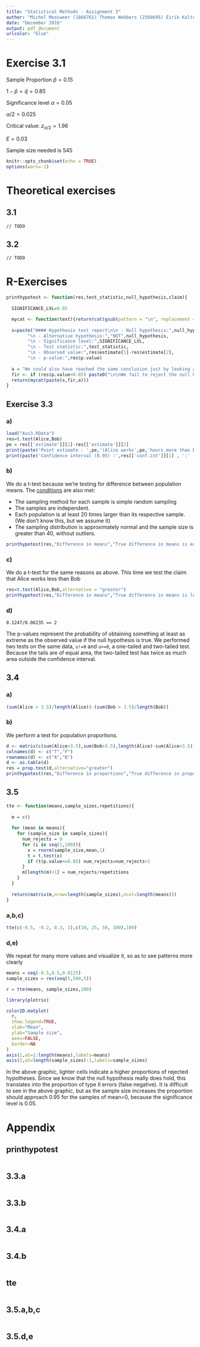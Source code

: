 ```yaml
---
title: "Statistical Methods - Assignment 3"
author: "Michel Mooiweer (1866761) Thomas Webbers (2560695) Eirik Kultorp (2544992)"
date: "December 2016"
output: pdf_document
urlcolor: "blue"
---
```

# Exercise 3.1


\begin{gather*}
n = \frac{[z_{\alpha/2}]^2\hat{p}\hat{q}}{E^2}
\end{gather*}


Sample Proportion
$\hat{p} = 0.15$

$1 - \hat{p} = \hat{q} = 0.85$

Significance level
$\alpha = 0.05$

$\alpha/2 = 0.025$

Critical value:
$z_{\alpha/2} = 1.96$ 

$E=0.03$

\begin{equation*}
\begin{split}
n &= \frac{1.96^2\cdot 0.15 \cdot 0.85}{0.03^2}\\
n &= 544.226 \rightarrow 545
\end{split}
\end{equation*}

Sample size needed is 545




```r
knitr::opts_chunk$set(echo = TRUE)
options(warn=-1)
```

# Theoretical exercises

## 3.1

    // TODO

## 3.2 

    // TODO

# R-Exercises

```r

printhypotest <- function(res,test_statistic,null_hypothesis,claim){
  
  SIGNIFICANCE_LVL=0.05

  mycat <- function(text){return(cat(gsub(pattern = "\n", replacement = "  \n", x = text)))}
  
  s=paste("#### Hypothesis test report\n\n - Null hypothesis:",null_hypothesis,
        "\n - Alternative hypothesis:","NOT",null_hypothesis,
        "\n - Significance level:",SIGNIFICANCE_LVL,
        "\n - Test statistic:",test_statistic,
        "\n - Observed value:",res$estimate[1]-res$estimate[2],
        "\n - p-value:",res$p.value)
  
  a = "We could also have reached the same conclusion just by looking at the confidence interval, which "
  fir <- if (res$p.value<0.05) paste0("\n\nWe fail to reject the null hypothesis because p>",SIGNIFICANCE_LVL,".","In other words, we can't reject the claim that ", claim, ". ") else paste0("\n\nWe reject the null hypothesis because p<=",SIGNIFICANCE_LVL,".","In other words, we can reject the claim that ", claim, ". ")
  return(mycat(paste(s,fir,a)))
}
```

## Exercise 3.3

### a)

```r
load("Ass3.RData")
res=t.test(Alice,Bob)
pe = res[['estimate']][1]-res[['estimate']][2]
print(paste('Point estimate : ',pe,'(Alice works',pe,'hours more than Bob)'))
print(paste('Confidence interval (0.95) :',res[['conf.int']][1] , ':' , res[['conf.int']][2]))
```

### b)

We do a t-test because we're testing for difference between population means. 
The [conditions](http://stattrek.com/hypothesis-test/difference-in-means.aspx) are also met: 

 - The sampling method for each sample is simple random sampling
 - The samples are independent.
 - Each population is at least 20 times larger than its respective sample. (We don't know this, but we assume it)
 - The sampling distribution is approximately normal and the sample size is greater than 40, without outliers.

```r
printhypotest(res,"Difference in means","True difference in means is equal to 0","Alice and Bob work the same amount of hours")
```

### c)

We do a t-test for the same reasons as above. This time we test the claim that Alice works less than Bob

```r
res=t.test(Alice,Bob,alternative = "greater") 
printhypotest(res,"Difference in means","True difference in means is less than or equal to 0","Alice works more than Bob")
```

### d)

`0.1247/0.06235 == 2`

The p-values represent the probability of obtaining something at least as extreme as the observed value if the null hypothesis is true.
We performed two tests on the same data, `u!=0` and `u>=0`, a one-tailed and two-tailed test. 
Because the tails are of equal area, the two-tailed test has twice as much area outside the confidence interval. 

## 3.4

### a)

```r
(sum(Alice > 3.5)/length(Alice))-(sum(Bob > 3.5)/length(Bob))
```

### b)

We perform a test for population proportions. 

```r
d <- matrix(c(sum(Alice>3.5),sum(Bob>3.5),length(Alice)-sum(Alice>3.5),length(Bob)-sum(Bob>3.5)),nrow=2)
colnames(d) <- c("T","F")
rownames(d) <- c("A","B")
d <- as.table(d)
res = prop.test(d,alternative="greater")
printhypotest(res,"Difference in proportions","True difference in proportions is less than or equal to 0 ","The proportion of evenings on which Alice worked more than 3.5 hours is larger than the proportion of evenings on which Bob worked more than 3.5 hours")
```

## 3.5

```r

tte <- function(means,sample_sizes,repetitions){
  
  m = c()
  
  for (mean in means){
    for (sample_size in sample_sizes){
      num_rejects = 0
      for (i in seq(1,100)){
        x = rnorm(sample_size,mean,1)
        t = t.test(x)
        if (t$p.value<=0.05) num_rejects=num_rejects+1
      }
      m[length(m)+1] = num_rejects/repetitions
    }
  }
  
  return(matrix(m,nrow=length(sample_sizes),ncol=length(means)))
}

```

### a,b,c)

```r
tte(c(-0.5, -0.2, 0.3, 1),c(10, 25, 50, 100),100)
```

### d,e)

We repeat for many more values and visualize it, so as to see patterns more clearly

```r

means = seq(-0.5,0.5,0.0125)
sample_sizes = rev(seq(5,500,5))

r = tte(means, sample_sizes,100)

library(plotrix)

color2D.matplot(
  r,
  show.legend=TRUE,
  xlab="Mean",
  ylab="Sample size",
  axes=FALSE,
  border=NA
)
axis(1,at=1:length(means),labels=means)
axis(2,at=length(sample_sizes):1,labels=sample_sizes)
```

In the above graphic, lighter cells indicate a higher proportions of rejected hypotheses. 
Since we know that the null hypothesis really does hold, this translates into the proportion of type II errors (false negative). 
It is difficult to see in the above graphic, but as the sample size increases the proportion should approach 0.95 for the samples of mean=0, because the significance level is 0.05. 

# Appendix

## printhypotest

```r
```

## 3.3.a

```r
```

## 3.3.b

```r
```

## 3.4.a

```r
```

## 3.4.b

```r
```

## tte

```r
```

## 3.5.a,b,c

```r
```

## 3.5.d,e

```r
```